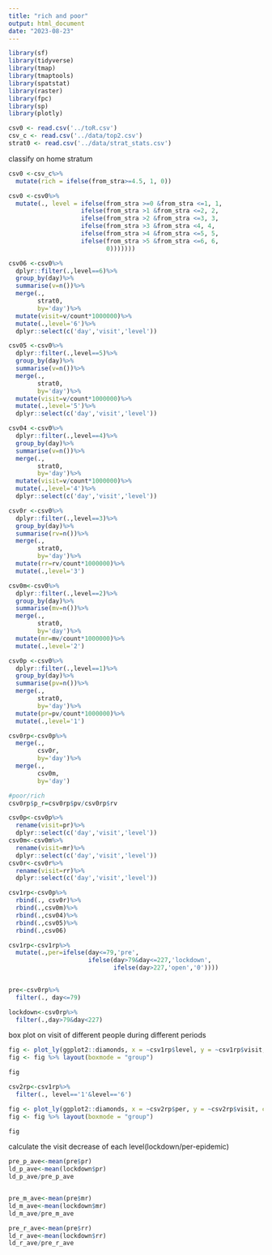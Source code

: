 ---
title: "rich and poor"
output: html_document
date: "2023-08-23"
---

```{r}
library(sf)
library(tidyverse)
library(tmap)
library(tmaptools)
library(spatstat)
library(raster)
library(fpc)
library(sp)
library(plotly)
```

```{r}
csv0 <- read.csv('../toR.csv')
csv_c <- read.csv('../data/top2.csv')
strat0 <- read.csv('../data/strat_stats.csv')
```

classify on home stratum
```{r}
csv0 <-csv_c%>%
  mutate(rich = ifelse(from_stra>=4.5, 1, 0))

csv0 <-csv0%>%
  mutate(., level = ifelse(from_stra >=0 &from_stra <=1, 1,
                    ifelse(from_stra >1 &from_stra <=2, 2,
                    ifelse(from_stra >2 &from_stra <=3, 3,
                    ifelse(from_stra >3 &from_stra <4, 4,
                    ifelse(from_stra >4 &from_stra <=5, 5,
                    ifelse(from_stra >5 &from_stra <=6, 6,
                           0)))))))

csv06 <-csv0%>%
  dplyr::filter(.,level==6)%>%
  group_by(day)%>%
  summarise(v=n())%>%
  merge(.,
        strat0,
        by='day')%>%
  mutate(visit=v/count*1000000)%>%
  mutate(.,level='6')%>%
  dplyr::select(c('day','visit','level'))

csv05 <-csv0%>%
  dplyr::filter(.,level==5)%>%
  group_by(day)%>%
  summarise(v=n())%>%
  merge(.,
        strat0,
        by='day')%>%
  mutate(visit=v/count*1000000)%>%
  mutate(.,level='5')%>%
  dplyr::select(c('day','visit','level'))

csv04 <-csv0%>%
  dplyr::filter(.,level==4)%>%
  group_by(day)%>%
  summarise(v=n())%>%
  merge(.,
        strat0,
        by='day')%>%
  mutate(visit=v/count*1000000)%>%
  mutate(.,level='4')%>%
  dplyr::select(c('day','visit','level'))

csv0r <-csv0%>%
  dplyr::filter(.,level==3)%>%
  group_by(day)%>%
  summarise(rv=n())%>%
  merge(.,
        strat0,
        by='day')%>%
  mutate(rr=rv/count*1000000)%>%
  mutate(.,level='3')

csv0m<-csv0%>%
  dplyr::filter(.,level==2)%>%
  group_by(day)%>%
  summarise(mv=n())%>%
  merge(.,
        strat0,
        by='day')%>%
  mutate(mr=mv/count*1000000)%>%
  mutate(.,level='2')

csv0p <-csv0%>%
  dplyr::filter(.,level==1)%>%
  group_by(day)%>%
  summarise(pv=n())%>%
  merge(.,
        strat0,
        by='day')%>%
  mutate(pr=pv/count*1000000)%>%
  mutate(.,level='1')
```

```{r}
csv0rp<-csv0p%>%
  merge(.,
        csv0r,
        by='day')%>%
  merge(.,
        csv0m,
        by='day')

#poor/rich
csv0rp$p_r=csv0rp$pv/csv0rp$rv 
```


```{r}
csv0p<-csv0p%>%
  rename(visit=pr)%>%
  dplyr::select(c('day','visit','level'))
csv0m<-csv0m%>%
  rename(visit=mr)%>%
  dplyr::select(c('day','visit','level'))
csv0r<-csv0r%>%
  rename(visit=rr)%>%
  dplyr::select(c('day','visit','level'))

csv1rp<-csv0p%>%
  rbind(., csv0r)%>%
  rbind(.,csv0m)%>%
  rbind(.,csv04)%>%
  rbind(.,csv05)%>%
  rbind(.,csv06)
```


```{r}
csv1rp<-csv1rp%>%
  mutate(.,per=ifelse(day<=79,'pre',
                      ifelse(day>79&day<=227,'lockdown',
                             ifelse(day>227,'open','0'))))
  
```

```{r}
pre<-csv0rp%>%
  filter(., day<=79)

lockdown<-csv0rp%>%
  filter(.,day>79&day<227)
```

box plot on visit of different people during different periods
```{r}
fig <- plot_ly(ggplot2::diamonds, x = ~csv1rp$level, y = ~csv1rp$visit, color = ~csv1rp$epi, type = "box")
fig <- fig %>% layout(boxmode = "group")

fig
```

```{r}
csv2rp<-csv1rp%>%
  filter(., level=='1'&level=='6')

fig <- plot_ly(ggplot2::diamonds, x = ~csv2rp$per, y = ~csv2rp$visit, color = ~csv2rp$level, type = "box",colors='viridis')
fig <- fig %>% layout(boxmode = "group")

fig
```

calculate the visit decrease of each level(lockdown/per-epidemic)
```{r}
pre_p_ave<-mean(pre$pr)
ld_p_ave<-mean(lockdown$pr)
ld_p_ave/pre_p_ave


pre_m_ave<-mean(pre$mr)
ld_m_ave<-mean(lockdown$mr)
ld_m_ave/pre_m_ave

pre_r_ave<-mean(pre$rr)
ld_r_ave<-mean(lockdown$rr)
ld_r_ave/pre_r_ave


```

